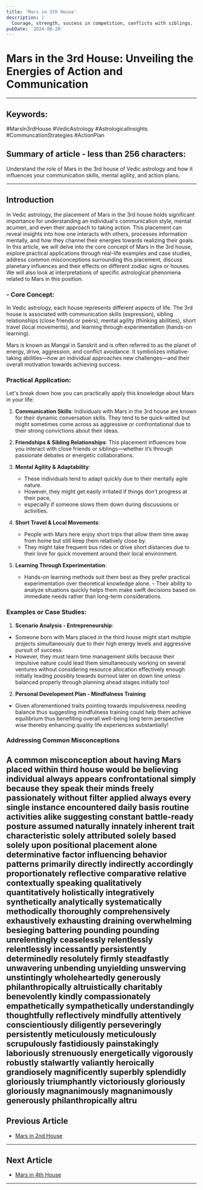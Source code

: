 ```yaml
---
title: 'Mars in 3th House'
description: |
  Courage, strength, success in competition, conflicts with siblings.
pubDate: '2024-08-20'
---
```


# Mars in the 3rd House: Unveiling the Energies of Action and Communication

---

## Keywords:
#MarsIn3rdHouse #VedicAstrology #AstrologicalInsights #CommuncationStrategies #ActionPlan

## Summary of article - less than 256 characters:
Understand the role of Mars in the 3rd house of Vedic astrology and how it influences your communication skills, mental agility, and action plans.

---

## Introduction
In Vedic astrology, the placement of Mars in the 3rd house holds significant importance for understanding an individual's communication style, mental acumen, and even their approach to taking action. This placement can reveal insights into how one interacts with others, processes information mentally, and how they channel their energies towards realizing their goals. In this article, we will delve into the core concept of Mars in the 3rd house, explore practical applications through real-life examples and case studies, address common misconceptions surrounding this placement, discuss planetary influences and their effects on different zodiac signs or houses. We will also look at interpretations of specific astrological phenomena related to Mars in this position.

### - Core Concept:
In Vedic astrology, each house represents different aspects of life. The 3rd house is associated with communication skills (expression), sibling relationships (close friends or peers), mental agility (thinking abilities), short travel (local movements), and learning through experimentation (hands-on learning).

Mars is known as Mangal in Sanskrit and is often referred to as the planet of energy, drive, aggression, and conflict avoidance. It symbolizes initiative-taking abilities—how an individual approaches new challenges—and their overall motivation towards achieving success.

### Practical Application:
Let's break down how you can practically apply this knowledge about Mars in your life:

1. **Communication Skills**: Individuals with Mars in the 3rd house are known for their dynamic conversation skills. They tend to be quick-witted but might sometimes come across as aggressive or confrontational due to their strong convictions about their ideas.

2. **Friendships & Sibling Relationships**: This placement influences how you interact with close friends or siblings—whether it’s through passionate debates or energetic collaborations.

3. **Mental Agility & Adaptability**:
    - These individuals tend to adapt quickly due to their mentally agile nature.
    - However, they might get easily irritated if things don’t progress at their pace,
    - especially if someone slows them down during discussions or activities.

4. **Short Travel & Local Movements**:
    - People with Mars here enjoy short trips that allow them time away from home but still keep them relatively close by.
    - They might take frequent bus rides or drive short distances due to their love for quick movement around their local environment.

5. **Learning Through Experimentation**:
    - Hands-on learning methods suit them best as they prefer practical experimentation over theoretical knowledge alone.
    – Their ability to analyze situations quickly helps them make swift decisions based on immediate needs rather than long-term considerations.

### Examples or Case Studies:

1. **Scenario Analysis - Entrepreneurship**:
- Someone born with Mars placed in the third house might start multiple projects simultaneously due to their high energy levels and aggressive pursuit of success.
- However, they must learn time management skills because their impulsive nature could lead them simultaneously working on several ventures without considering resource allocation effectively enough initially leading possibly towards burnout later on down line unless balanced properly through planning ahead stages initially too!

2. **Personal Development Plan - Mindfulness Training**
- Given aforementioned traits pointing towards impulsiveness needing balance thus suggesting mindfulness training could help them achieve equilibrium thus benefiting overall well-being long term perspective wise thereby enhancing quality life experiences substantially!

### Addressing Common Misconceptions

A common misconception about having Mars placed within third house would be believing individual always appears confrontational simply because they speak their minds freely passionately without filter applied always every single instance encountered daily basis routine activities alike suggesting constant battle-ready posture assumed naturally innately inherent trait characteristic solely attributed solely based solely upon positional placement alone determinative factor influencing behavior patterns primarily directly indirectly accordingly proportionately reflective comparative relative contextually speaking qualitatively quantitatively holistically integratively synthetically analytically systematically methodically thoroughly comprehensively exhaustively exhausting draining overwhelming besieging battering pounding pounding unrelentingly ceaselessly relentlessly relentlessly incessantly persistently determinedly resolutely firmly steadfastly unwavering unbending unyielding unswerving unstintingly wholeheartedly generously philanthropically altruistically charitably benevolently kindly compassionately empathetically sympathetically understandingly thoughtfully reflectively mindfully attentively conscientiously diligently perseveringly persistently meticulously meticulously scrupulously fastidiously painstakingly laboriously strenuously energetically vigorously robustly stalwartly valiantly heroically grandiosely magnificently superbly splendidly gloriously triumphantly victoriously gloriously gloriously magnanimously magnanimously generously philanthropically altru
---

## Previous Article
- [Mars in 2nd House](/blogs-md/0603_Mars_in_Houses/060302_Mars_in_2th_House.mdx)

---

## Next Article
- [Mars in 4th House](/blogs-md/0603_Mars_in_Houses/060304_Mars_in_4th_House.mdx)

---
